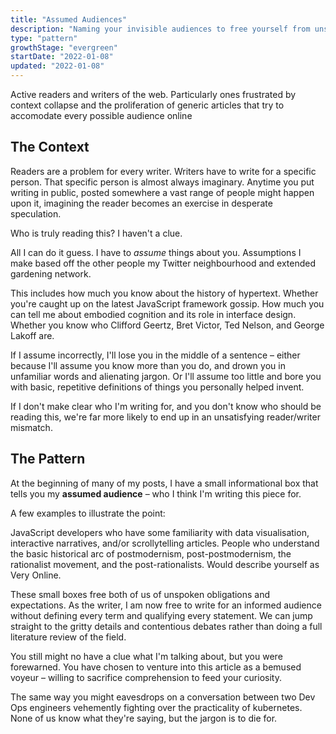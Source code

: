 ```yaml
---
title: "Assumed Audiences"
description: "Naming your invisible audiences to free yourself from unspoken obligations"
type: "pattern"
growthStage: "evergreen"
startDate: "2022-01-08"
updated: "2022-01-08"
---
```


<AssumedAudience>
  Active readers and writers of the web. Particularly ones frustrated by context
  collapse and the proliferation of generic articles that try to accomodate
  every possible audience online
</AssumedAudience>

<h2 className="micro">The Context</h2>

Readers are a problem for every writer. Writers have to write for a specific person. That specific person is almost always imaginary. Anytime you put writing in public, posted somewhere a vast range of people might happen upon it, imagining the reader becomes an exercise in desperate speculation.

Who is truly reading this? I haven't a clue.

All I can do it guess. I have to _assume_ things about you. Assumptions I make based off the other people my Twitter neighbourhood and extended gardening network.

This includes how much you know about the history of hypertext. Whether you're caught up on the latest JavaScript framework gossip. How much you can tell me about embodied cognition and its role in interface design. Whether you know who Clifford Geertz, Bret Victor, Ted Nelson, and George Lakoff are.

If I assume incorrectly, I'll lose you in the middle of a sentence – either because I'll assume you know more than you do, and drown you in unfamiliar words and alienating jargon. Or I'll assume too little and bore you with basic, repetitive definitions of things you personally helped invent.

If I don't make clear who I'm writing for, and you don't know who should be reading this, we're far more likely to end up in an unsatisfying reader/writer mismatch.

<Spacer size="small" />

<h2 className="micro">The Pattern</h2>

At the beginning of many of my posts, I have a small informational box that tells you my **assumed audience** – who I think I'm writing this piece for.

A few examples to illustrate the point:

<AssumedAudience>
  JavaScript developers who have some familiarity with data visualisation,
  interactive narratives, and/or scrollytelling articles.
</AssumedAudience>

<AssumedAudience>
  People who understand the basic historical arc of postmodernism,
  post-postmodernism, the rationalist movement, and the post-rationalists. Would
  describe yourself as Very Online.
</AssumedAudience>

These small boxes free both of us of unspoken obligations and expectations. As the writer, I am now free to write for an informed audience without defining every term and qualifying every statement. We can jump straight to the gritty details and contentious debates rather than doing a full literature review of the field.

You still might no have a clue what I'm talking about, but you were forewarned. You have chosen to venture into this article as a bemused voyeur – willing to sacrifice comprehension to feed your curiosity.

The same way you might eavesdrops on a conversation between two Dev Ops engineers vehemently fighting over the practicality of kubernetes. None of us know what they're saying, but the jargon is to die for.

<References>
  <ReferencesLink
    title="Assumed Audience: everyone on the internet"
    href="https://v4.chriskrycho.com/2018/assumed-audiences.html"
    author="Chris Krycho"
  />
</References>
